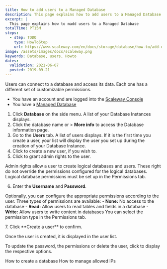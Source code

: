 ```yaml
---
title: How to add users to a Managed Database
description: This page explains how to add users to a Managed Database
excerpt: |
  This page explains how to madd users to a Managed Database
totalTime: PT15M
steps:
  - step: TODO
    type: HowToStep
    url: https://www.scaleway.com/en/docs/storage/database/how-to/add-users
image: /assets/images/docs/scaleway.png
keywords: Database, users, Howto
dates:
  validation: 2021-06-07
  posted: 2019-09-21
---
```


Users can connect to a database and access its data. Each one has a different set of customizable permissions.

<Message type="requirement">

- You have an account and are logged into the [Scaleway Console](https://console.scaleway.com)
- You have a [Managed Database](/storage/database/concepts/#managed-database)

</Message>

1. Click **Database** on the side menu. A list of your Database Instances displays.
2. Click the database name or <Icon name="more" /> > **More info** to access the Database information page.
3. Go to the **Users** tab. A list of users displays. If it is the first time you create a user, your list will display the user you set up during the creation of your Database Instance.
4. Click <Icon name="plus" /> to create a new user, if you wish to.
5. Click <Icon name="toggle" /> to grant admin rights to the user.
  <Message type="note">

  Admin rights allow a user to create logical databases and users. These right do not override the permissions configured for the logical databases. Logical database permissions must be set up in the Permissions tab.

  </Message>

6. Enter the **Username** and **Password**.

  <Message type="note">

  Optionally, you can configure the appropriate permissions according to the user.
  Three types of permissions are available:
    - **None:** No access to the database
    - **Read:** Allow users to read tables and fields in a database
    - **Write:** Allow users to write content in databases
  You can select the permission type in the Permissions tab.

  </Message>
7. Click **Create a user** to confirm. 

Once the user is created, it is displayed in the user list.

To update the password, the permissions or delete the user, click <Icon name="more" /> to display the respective options.

<Navigation title="See Also">
  <PreviousButton to="/storage/database/how-to/create-a-database/">How to create a database</PreviousButton>
  <NextButton to="/storage/database/how-to/manage-allowed-ip-addresses/">How to manage allowed IPs</NextButton>
</Navigation>